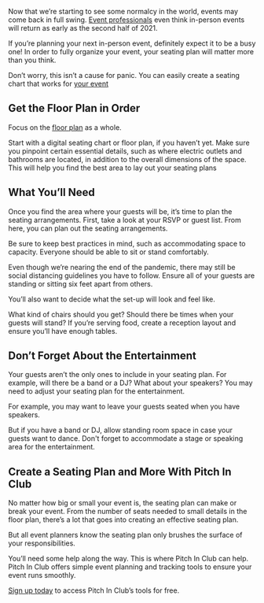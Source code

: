 <BlogImage  />
<BlogInfo  />

Now that we’re starting to see some normalcy in the world, events may come back in full swing.
[Event professionals](https://www.eventmanagerblog.com/event-statistics) 
even think in-person events will return as early as the second half of 2021.

If you’re planning your next in-person event, definitely expect it to be a busy one! 
In order to fully organize your event, your seating plan will matter more than you think.

Don’t worry, this isn’t a cause for panic. You can easily create a seating chart that works for
[your event](https://pitchinclub.com/resources/faq)

<MobileAd />

## Get the Floor Plan in Order

Focus on the 
[floor plan](https://www.masterclass.com/articles/floor-plan-guide-how-to-draw-your-own-floor-plan)
 as a whole.

Start with a digital seating chart or floor plan, if you haven’t yet. Make sure you pinpoint 
certain essential details, such as where electric outlets and bathrooms are located, in 
addition to the overall dimensions of the space. This will help you find the best area to 
lay out your seating plans

<MobileAd />

## What You’ll Need

Once you find the area where your guests will be, it’s time to plan the seating arrangements. 
First, take a look at your RSVP or guest list. From here, you can plan out the seating 
arrangements.

Be sure to keep best practices in mind, such as accommodating space to capacity. Everyone 
should be able to sit or stand comfortably.

Even though we’re nearing the end of the pandemic, there may still be social distancing 
guidelines you have to follow. Ensure all of your guests are standing or sitting six feet 
apart from others.

You’ll also want to decide what the set-up will look and feel like.

What kind of chairs should you get? Should there be times when your guests will stand? 
If you’re serving food, create a reception layout and ensure you’ll have enough tables.

<MobileAd />

## Don’t Forget About the Entertainment

Your guests aren’t the only ones to include in your seating plan. For example, will 
there be a band or a DJ? What about your speakers? You may need to adjust your seating 
plan for the entertainment.

For example, you may want to leave your guests seated when you have speakers.

But if you have a band or DJ, allow standing room space in case your guests want to dance. 
Don't forget to accommodate a stage or speaking area for the entertainment.

<MobileAd />

## Create a Seating Plan and More With Pitch In Club

No matter how big or small your event is, the seating plan can make or break your event. 
From the number of seats needed to small details in the floor plan, there’s a lot that 
goes into creating an effective seating plan.

But all event planners know the seating plan only brushes the surface of your responsibilities.

You’ll need some help along the way. This is where Pitch In Club can help. Pitch In Club offers simple event planning and tracking tools to ensure your event runs smoothly.

[Sign up today](https://pitchinclub.com/resources/faq) to access Pitch In Club’s tools for free.

<MobileAd />